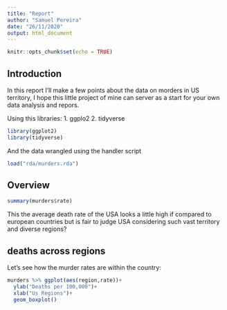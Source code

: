 ```yaml
---
title: "Report"
author: "Samuel Pereira"
date: "26/11/2020"
output: html_document
---
```


```r
knitr::opts_chunk$set(echo = TRUE)
```

## Introduction

In this report I'll make a few points about the data on morders in US territory, I hope this little project of mine can server as a start for your own data analysis and repors.

Using this libraries:
1. ggplo2
2. tidyverse

```r
library(ggplot2)
library(tidyverse)
```

And the data wrangled using the handler script

```r
load("rda/murders.rda")
```


## Overview

```r
summary(murders$rate)
```
This the average death rate of the USA looks a little high if compared to european countries but is fair to judge USA considering such vast territory and diverse regions? 


## deaths across regions

Let's see how the murder rates are within the country:

```r
murders %>% ggplot(aes(region,rate))+
  ylab("Deaths per 100,000")+
  xlab("Us Regions")+
  geom_boxplot()
```


